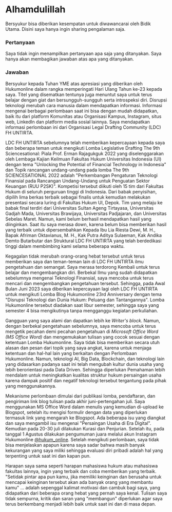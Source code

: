 # Alhamdulillah

Bersyukur bisa diberikan kesempatan untuk diwawancarai oleh Bidik Utama. Disini saya hanya ingin sharing pengalaman saja.

### Pertanyaan

Saya tidak ingin menampilkan pertanyaan apa saja yang ditanyakan. Saya hanya akan membagikan jawaban atas apa yang ditanyakan.

### Jawaban

Bersyukur kepada Tuhan YME atas apresiasi yang diberikan oleh Hukumonline dalam rangka memperingati Hari Ulang Tahun ke-23 kepada saya. Titel yang disematkan tentunya juga menuntut saya untuk terus belajar dengan giat dan bersungguh-sungguh serta introspeksi diri. Disrupsi teknologi merubah cara manusia dalam mendapatkan informasi. Informasi mengenai berbagai perlombaan saat ini bisa dengan mudah didapatkan, baik itu dari platform Komunitas atau Organisasi Kampus, Instagram, situs web, LinkedIn dan platform media sosial lainnya. Saya mendapatkan informasi perlombaan ini dari Organisasi Legal Drafting Community (LDC) FH UNTIRTA.

LDC FH UNTIRTA sebelumnya telah memberikan kepercayaan kepada saya dan beberapa teman untuk mengikuti Lomba Legislative Drafting The 9th Sciencesational: Piala Prof. Erman Rajagukguk 2022 yang diselenggarakan oleh Lembaga Kajian Keilmuan Fakultas Hukum Universitas Indonesia (UI) dengan tema "Unlocking the Potential of Financial Technology in Indonesia" dan Topik rancangan undang-undang pada lomba The 9th SCIENCESATIONAL 2022 adalah "Perkembangan Pengaturan Teknologi Finansial pada Rancangan Undang-Undang untuk Penguatan Sektor Keuangan (RUU P2SK)". Kompetisi tersebut diikuti oleh 15 tim dari Fakultas Hukum di seluruh perguruan tinggi di Indonesia. Dari babak penyisihan, dipilih lima berkas terbaik sebagai finalis untuk kemudian melakukan presentasi secara luring di Fakultas Hukum UI, Depok. Tim yang melaju ke babak final terdiri dari Universitas Sultan Ageng Tirtayasa, Universitas Gadjah Mada, Universitas Brawijaya, Universitas Padjajaran, dan Universitas Sebelas Maret. Namun, kami belum berhasil mendapatkan hasil yang diinginkan. Saat itu saya merasa down, karena belum bisa memberikan hasil yang terbaik untuk dipersembahkan Kepada Ibu Lia Riesta Dewi, M. H., Bapak Afriman Oktavianus, M. H., Kak Putra Aditya Sulaeman, Kak Andika Demto Butarbutar dan Struktural LDC FH UNTIRTA yang telah berdedikasi tinggi dalam membimbing kami selama beberapa waktu.

Kegagalan tidak merubah orang-orang hebat tersebut untuk terus memberikan saya dan teman-teman lain di LDC FH UNTIRTA ilmu pengetahuan dan semangat. Saya merasa terdorong Kembali untuk terus belajar dan mengembangkan diri. Berbekal Ilmu yang sudah didapatkan sebelumnya mengenai Teknologi Finansial, saya mencoba untuk terus mencari dan mengembangkan pengetahuan tersebut. Sehingga, pada Awal Bulan Juni 2023 saya diberikan kepercayaan lagi oleh LDC FH UNTIRTA untuk mengikuti Lomba Blog Hukumonline 23rd Anniversary dengan tema "Disrupsi Teknologi dan Dunia Hukum: Peluang dan Tantangannya". Lomba Hukumonline tersebut diadakan saat libur semester, sehingga saya yang semester 4 bisa mengikutinya tanpa mengganggu kegiatan perkuliahan.

Gangguan yang saya alami dan dapatkan lebih ke _Writer's block_. Namun, dengan berbekal pengetahuan sebelumnya, saya mencoba untuk terus mengetik pecahan demi pecahan pengetahuan di _Microsoft Office Word (MS Office Word)_ dan mengemukakan tulisan yang cocok sesuai dengan ketentuan Lomba Hukumonline. Saya tidak bisa memberikan secara utuh alasan dan pesan dari topik yang saya angkat, karena untuk menjaga ketentuan dan hal-hal lain yang berkaitan dengan Perlombaan Hukumonline. Namun, teknologi AI, Big Data, Blockchain, dan teknologi lain yang didasarkan padanya saat ini telah mengubah kultur dunia usaha yang lebih berorientasi pada Data Driven. Sehingga diperlukan Pemahaman lebih mendalam untuk meningkatkan kualitas struktur hukum persaingan usaha karena dampak positif dan negatif teknologi tersebut tergantung pada pihak yang menggunakannya.

Mekanisme perlombaan dimulai dari publikasi lomba, pendaftaran, dan pengiriman link blog tulisan pada akhir juni-pertengahan juli. Saya menggunakan MS Office Word dalam menulis yang kemudian di-upload ke Blogspot, setelah itu mengisi formulir dengan data yang diperlukan termasuk link yang mengarah ke Blogspot. Ada beberapa isu yang diangkat dan saya mengambil isu mengenai "Persaingan Usaha di Era Digital". Kemudian pada 20-30 juli dilakukan Kurasi dan Penjurian. Setelah itu, pada tanggal 1 Agustus dilakukan pengumuman juara melalui akun Instagram Hukumonline [@hukum_online](https://www.instagram.com/p/CvY38qPJkgr/?utm_source=ig_web_copy_link&igshid=MzRlODBiNWFlZA==). Setelah mengikuti perlombaan, saya tidak bisa menjelaskan apapun karena saya sadar bahwa masih banyak kekurangan yang saya miliki sehingga evaluasi diri pribadi adalah hal yang terpenting untuk saat ini dan kapan pun.

Harapan saya sama seperti harapan mahasiswa hukum atau mahasiswa fakultas lainnya, ingin yang terbaik dan coba memberikan yang terbaik. "Setidak pintar apa pun kamu, jika memiliki keinginan dan berusaha untuk mencapai keinginan tersebut akan ada banyak orang yang membantu kamu" … adalah sepenggal kalimat motivasi dan cambuk bagi saya, yang didapatkan dari beberapa orang hebat yang pernah saya kenal. Tulisan saya tidak sempurna, kritik dan saran yang "membangun" diperlukan agar saya terus berkembang menjadi lebih baik untuk saat ini dan di masa depan.

